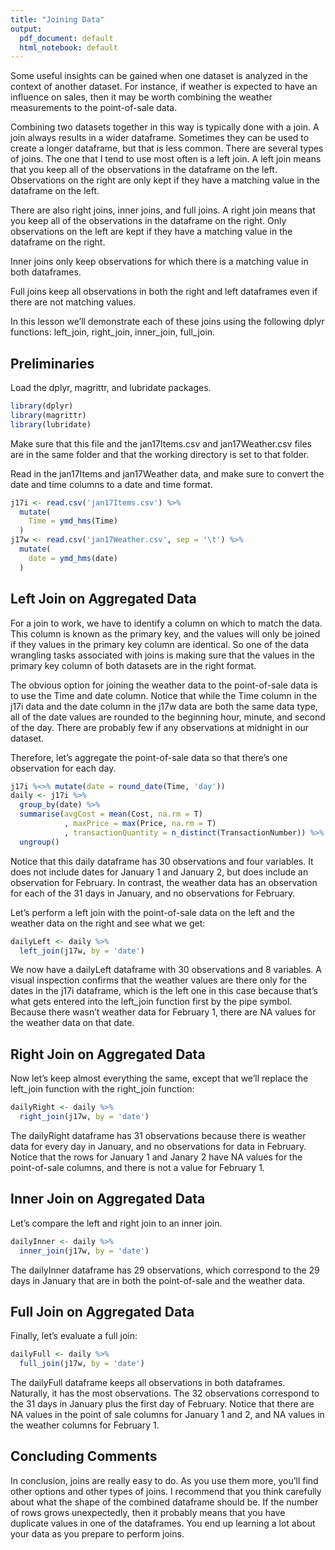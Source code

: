 ---
title: "Joining Data"
output:
  pdf_document: default
  html_notebook: default
---
Some useful insights can be gained when one dataset is analyzed in the context of another dataset. For instance, if weather is expected to have an influence on sales, then it may be worth combining the weather measurements to the point-of-sale data.

Combining two datasets together in this way is typically done with a join. A join always results in a wider dataframe. Sometimes they can be used to create a longer dataframe, but that is less common. There are several types of joins. The one that I tend to use most often is a left join. A left join means that you keep all of the observations in the dataframe on the left. Observations on the right are only kept if they have a matching value in the dataframe on the left.

There are also right joins, inner joins, and full joins. A right join means that you keep all of the observations in the dataframe on the right. Only observations on the left are kept if they have a matching value in the dataframe on the right.

Inner joins only keep observations for which there is a matching value in both dataframes.

Full joins keep all observations in both the right and left dataframes even if there are not matching values.

In this lesson we'll demonstrate each of these joins using the following dplyr functions: left_join, right_join, inner_join, full_join.

## Preliminaries
Load the dplyr,  magrittr, and lubridate packages.
```{r}
library(dplyr)
library(magrittr)
library(lubridate)
```
Make sure that this file and the jan17Items.csv and jan17Weather.csv files are in the same folder and that the working directory is set to that folder.

Read in the jan17Items and jan17Weather data, and make sure to convert the date and time columns to a date and time format.
```{r}
j17i <- read.csv('jan17Items.csv') %>%
  mutate(
    Time = ymd_hms(Time)
  )
j17w <- read.csv('jan17Weather.csv', sep = '\t') %>%
  mutate(
    date = ymd_hms(date)
  )
```

## Left Join on Aggregated Data
For a join to work, we have to identify a column on which to match the data. This column is known as the primary key, and the values will only be joined if they values in the primary key column are identical. So one of the data wrangling tasks associated with joins is making sure that the values in the primary key column of both datasets are in the right format.

The obvious option for joining the weather data to the point-of-sale data is to use the Time and date column. Notice that while the Time column in the j17i data and the date column in the j17w data are both the same data type, all of the date values are rounded to the beginning hour, minute, and second of the day. There are probably few if any observations at midnight in our dataset.

Therefore, let's aggregate the point-of-sale data so that there's one observation for each day.
```{r}
j17i %<>% mutate(date = round_date(Time, 'day'))
daily <- j17i %>%
  group_by(date) %>%
  summarise(avgCost = mean(Cost, na.rm = T)
            , maxPrice = max(Price, na.rm = T)
            , transactionQuantity = n_distinct(TransactionNumber)) %>%
  ungroup()
```
Notice that this daily dataframe has 30 observations and four variables. It does not include dates for January 1 and January 2, but does include an observation for February. In contrast, the weather data has an observation for each of the 31 days in January, and no observations for February. 

Let's perform a left join with the point-of-sale data on the left and the weather data on the right and see what we get:
```{r}
dailyLeft <- daily %>%
  left_join(j17w, by = 'date')
```

We now have a dailyLeft dataframe with 30 observations and 8 variables. A visual inspection confirms that the weather values are there only for the dates in the j17i dataframe, which is the left one in this case because that's what gets entered into the left_join function first by the pipe symbol. Because there wasn't weather data for February 1, there are NA values for the weather data on that date.

## Right Join on Aggregated Data
Now let's keep almost everything the same, except that we'll replace the left_join function with the right_join function:
```{r}
dailyRight <- daily %>%
  right_join(j17w, by = 'date')
```
The dailyRight dataframe has 31 observations because there is weather data for every day in January, and no observations for data in February. Notice that the rows for January 1 and Janary 2 have NA values for the point-of-sale columns, and there is not a value for February 1.

## Inner Join on Aggregated Data
Let's compare the left and right join to an inner join.
```{r}
dailyInner <- daily %>%
  inner_join(j17w, by = 'date')
```
The dailyInner dataframe has 29 observations, which correspond to the 29 days in January that are in both the point-of-sale and the weather data.

## Full Join on Aggregated Data
Finally, let's evaluate a full join:
```{r}
dailyFull <- daily %>%
  full_join(j17w, by = 'date')
```
The dailyFull dataframe keeps all observations in both dataframes. Naturally, it has the most observations. The 32 observations correspond to the 31 days in January plus the first day of February. Notice that there are NA values in the point of sale columns for January 1 and 2, and NA values in the weather columns for February 1.

## Concluding Comments
In conclusion, joins are really easy to do. As you use them more, you'll find other options and other types of joins. I recommend that you think carefully about what the shape of the combined dataframe should be. If the number of rows grows unexpectedly, then it probably means that you have duplicate values in one of the dataframes. You end up learning a lot about your data as you prepare to perform joins.

